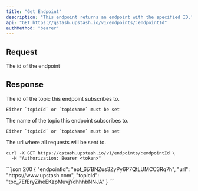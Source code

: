 ```yaml
---
title: "Get Endpoint"
description: "This endpoint returns an endpoint with the specified ID."
api: "GET https://qstash.upstash.io/v1/endpoints/:endpointId"
authMethod: "bearer"
---
```


## Request

<ParamField path="endpointId" type="string" required>
The id of the endpoint

</ParamField>

## Response

<ResponseField name="topicId" type="string" required>
    The id of the topic this endpoint subscribes to.

    Either `topicId` or `topicName` must be set

</ResponseField>
<ResponseField name="topicName" type="string" required>
    The name of the topic this endpoint subscribes to.

    Either `topicId` or `topicName` must be set

</ResponseField>

<ResponseField name="url" type="string" required>
  The url where all requests will be sent to.
</ResponseField>

<RequestExample>

```shell curl
curl -X GET https://qstash.upstash.io/v1/endpoints/:endpointId \
  -H "Authorization: Bearer <token>"
```

</RequestExample>

<ResponseExample>
```json 200
{
  "endpointId": "ept_6j7BNZus3ZyPy6P7QtLUMCC3Rq7h",
  "url": "https://www.upstash.com",
  "topicId": "tpc_7EfEryZiheEKzpMuvjYdhhhbNNJA"
}
```
</ResponseExample>
